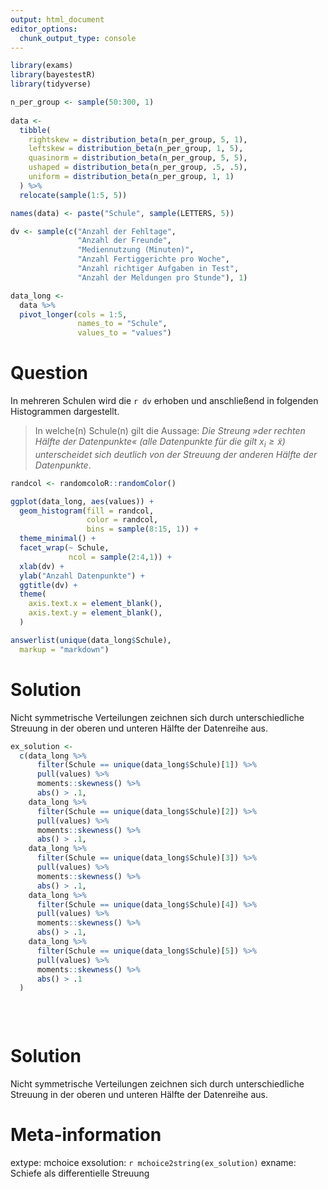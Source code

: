 ```yaml
---
output: html_document
editor_options: 
  chunk_output_type: console
---
```

```r
library(exams)
library(bayestestR)
library(tidyverse)

n_per_group <- sample(50:300, 1)
  
data <- 
  tibble(
    rightskew = distribution_beta(n_per_group, 5, 1),
    leftskew = distribution_beta(n_per_group, 1, 5),
    quasinorm = distribution_beta(n_per_group, 5, 5),
    ushaped = distribution_beta(n_per_group, .5, .5),
    uniform = distribution_beta(n_per_group, 1, 1)
  ) %>% 
  relocate(sample(1:5, 5))

names(data) <- paste("Schule", sample(LETTERS, 5))

dv <- sample(c("Anzahl der Fehltage", 
               "Anzahl der Freunde", 
               "Mediennutzung (Minuten)",
               "Anzahl Fertiggerichte pro Woche",
               "Anzahl richtiger Aufgaben in Test",
               "Anzahl der Meldungen pro Stunde"), 1)

data_long <- 
  data %>% 
  pivot_longer(cols = 1:5,
               names_to = "Schule", 
               values_to = "values")
```

Question
========
In mehreren Schulen wird die `r dv` erhoben und anschließend in folgenden Histogrammen dargestellt.

> In welche(n) Schule(n) gilt die Aussage: *Die Streung »der rechten Hälfte der Datenpunkte« (alle Datenpunkte für die gilt $x_i \geq \tilde{x}$) unterscheidet sich deutlich von der Streuung der anderen Hälfte der Datenpunkte*.

```r
randcol <- randomcoloR::randomColor()

ggplot(data_long, aes(values)) +
  geom_histogram(fill = randcol,
                 color = randcol,
                 bins = sample(8:15, 1)) +
  theme_minimal() +
  facet_wrap(~ Schule, 
             ncol = sample(2:4,1)) +
  xlab(dv) +
  ylab("Anzahl Datenpunkte") +
  ggtitle(dv) + 
  theme(
    axis.text.x = element_blank(),
    axis.text.y = element_blank(),
  )
```


```r
answerlist(unique(data_long$Schule),
  markup = "markdown")
```

Solution
=========
Nicht symmetrische Verteilungen zeichnen sich durch unterschiedliche Streuung in der oberen und unteren Hälfte der Datenreihe aus.

```r
ex_solution <- 
  c(data_long %>% 
      filter(Schule == unique(data_long$Schule)[1]) %>% 
      pull(values) %>% 
      moments::skewness() %>% 
      abs() > .1,
    data_long %>% 
      filter(Schule == unique(data_long$Schule)[2]) %>% 
      pull(values) %>% 
      moments::skewness() %>% 
      abs() > .1,
    data_long %>% 
      filter(Schule == unique(data_long$Schule)[3]) %>% 
      pull(values) %>% 
      moments::skewness() %>% 
      abs() > .1,
    data_long %>% 
      filter(Schule == unique(data_long$Schule)[4]) %>% 
      pull(values) %>% 
      moments::skewness() %>% 
      abs() > .1,
    data_long %>% 
      filter(Schule == unique(data_long$Schule)[5]) %>% 
      pull(values) %>% 
      moments::skewness() %>% 
      abs() > .1
  )
    
    
    
```

Solution
=========
Nicht symmetrische Verteilungen zeichnen sich durch unterschiedliche Streuung in der oberen und unteren Hälfte der Datenreihe aus.

Meta-information
================
extype: mchoice
exsolution: `r mchoice2string(ex_solution)`
exname: Schiefe als differentielle Streuung